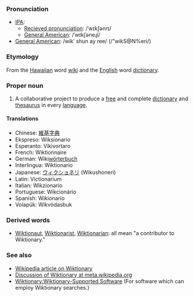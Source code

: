 === Pronunciation ===
*[[International Phonetic Alphabet|IPA]]:
**[[Recieved pronunciation]]: /ˈwɪkʃənrɪ/
**[[w:American English|General American]]: /ˈwɪkʃəneɻi/
*[[General American]]: /wikʹ shun ay ree/ (/"wikS@N%eri/)

===Etymology===
From the [[Hawaiian]] word [[wiki]] and the [[English]] word [[dictionary]].

===Proper noun===
# A collaborative project to produce a [[free]] and complete [[dictionary]] and [[thesaurus]] in every [[language]].

==== Translations ====
*Chinese: [[維基]][[字典]]
*Ekspreso: Wiksionario
*Esperanto: Vikivortaro
*French: Wiktionnaire
*German: Wiki[[wörterbuch]]
*Interlingua: Wiktionario
*Japanese: [[ウィクショネリ]] (Wikushoneri)
*Latin: Victionarium
*Italian: Wikzionario
*Portuguese: Wikcionário
*Spanish: Wikionario
*Volapük: Wikvödasbuk

===Derived words===
*[[Wiktionaut]], [[Wiktionarist]], [[Wiktionarian]]: all mean "a contributor to Wiktionary."

=== See also ===
* [[w:Wiktionary|Wikipedia article on Wiktionary]]
* [[m:Wiktionary|Discussion of Wiktionary at meta.wikipedia.org]]
* [[Wiktionary:Wiktionary-Supported Software]]  (For software which can employ Wiktionary searches.)